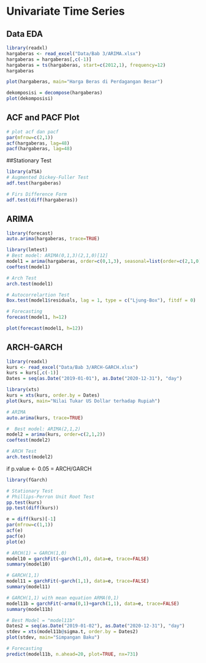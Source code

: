 # Univariate Time Series
## Data EDA
```r
library(readxl)
hargaberas <- read_excel("Data/Bab 3/ARIMA.xlsx")
hargaberas = hargaberas[,c(-1)]
hargaberas = ts(hargaberas, start=c(2012,1), frequency=12)
hargaberas
```

```r
plot(hargaberas, main="Harga Beras di Perdagangan Besar")
```
```r
dekomposisi = decompose(hargaberas)
plot(dekomposisi)
```
## ACF and PACF Plot
```r
# plot acf dan pacf
par(mfrow=c(2,1))
acf(hargaberas, lag=48)
pacf(hargaberas, lag=48)
```
##Stationary Test
```r
library(aTSA)
# Augmented Dickey-Fuller Test 
adf.test(hargaberas)
```

```r
# Firs Difference Form
adf.test(diff(hargaberas))
```
## ARIMA
```r
library(forecast)
auto.arima(hargaberas, trace=TRUE)
```
```r
library(lmtest)
# Best model: ARIMA(0,1,3)(2,1,0)[12]
model1 = arima(hargaberas, order=c(0,1,3), seasonal=list(order=c(2,1,0), period=12))
coeftest(model1)
```

```r
# Arch Test
arch.test(model1)
```

```r
# Autocorrelartion Test
Box.test(model1$residuals, lag = 1, type = c("Ljung-Box"), fitdf = 0)
```

```r
# Forecasting
forecast(model1, h=12)
```

```r
plot(forecast(model1, h=12))
```

## ARCH-GARCH

```r
library(readxl)
kurs <- read_excel("Data/Bab 3/ARCH-GARCH.xlsx")
kurs = kurs[,c(-1)]
Dates = seq(as.Date("2019-01-01"), as.Date("2020-12-31"), "day") 

library(xts)
kurs = xts(kurs, order.by = Dates)
plot(kurs, main="Nilai Tukar US Dollar terhadap Rupiah")
```

```r
# ARIMA
auto.arima(kurs, trace=TRUE)
```

```r
#  Best model: ARIMA(2,1,2)
model2 = arima(kurs, order=c(2,1,2))
coeftest(model2)
```
```r
# ARCH Test
arch.test(model2)
```
if p.value <- 0.05 = ARCH/GARCH

```r
library(fGarch)
```

```r
# Stationary Test
# Phillips-Perron Unit Root Test 
pp.test(kurs)
pp.test(diff(kurs))
```

```r
e = diff(kurs)[-1]
par(mfrow=c(1,1))
acf(e)
pacf(e)
plot(e)
```

```r
# ARCH(1) = GARCH(1,0)
model10 = garchFit(~garch(1,0), data=e, trace=FALSE)
summary(model10)
```

```r
# GARCH(1,1)
model11 = garchFit(~garch(1,1), data=e, trace=FALSE)
summary(model11)
```

```r
# GARCH(1,1) with mean equation ARMA(0,1)
model11b = garchFit(~arma(0,1)+garch(1,1), data=e, trace=FALSE)
summary(model11b)
```

```r
# Best Model = "model11b"
Dates2 = seq(as.Date("2019-01-02"), as.Date("2020-12-31"), "day") 
stdev = xts(model11b@sigma.t, order.by = Dates2)
plot(stdev, main="Simpangan Baku")
```

```r
# Forecasting
predict(model11b, n.ahead=20, plot=TRUE, nx=731)
```


